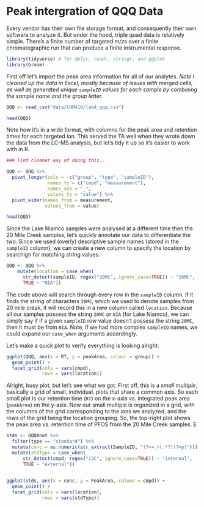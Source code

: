 # Peak intergration of QQQ Data

Every vendor has their own file storage format, and consequently their own software to analyze it. But under the hood, triple quad data is relatively simple. There's a finite number of targeted *m/z*s over a finite chromatographic run that can produce a finite instrumental response. 

```r
library(tidyverse) # for dplyr, readr, stringr, and ggplot
library(broom)
```



First off let's import the peak area information for all of our analytes. *Note I cleaned up the data in Excel, mostly because of issues with merged cells, as well as generated unique `sampleID` values for each sample by combining the sample name and the group letter.*

```r

QQQ <- read_csv("data/CHM410/lab4_qqq.csv") 

head(QQQ)

```

Note how it's in a wide format, with columns for the peak area and retention times for each targeted ion. This served the TA well when they wrote down the data from the LC-MS analysis, but let's tidy it up so it's easier to work with in R. 

```r

### Find cleaner way of doing this...

QQQ <- QQQ %>%
  pivot_longer(cols = -c("group", "type", "sampleID"),
               names_to = c("cmpd", "measurement"),
               names_sep = "_",
               values_to = "value") %>%
  pivot_wider(names_from = measurement, 
              values_from = value)

head(QQQ)
```


Since the Lake Niamco samples were analysed at a different time then the 20 Mile Creek samples, let's quickly annotate our data to differentiate the two. Since we used (overly) descriptive sample names (stored in the `sampleID` column), we can create a new column to specify the location by searchign for matching string values. 

```r
QQQ <- QQQ %>%
    mutate(location = case_when(
      str_detect(sampleID, regex("20MC", ignore_case=TRUE)) ~ "20MC",
      TRUE ~ "NIA"))
```

The code above will search through every row in the `sampleID` column. If it finds the string of characters `20MC`, which we used to denote samples from 20 mile creak, it will record this in a new column called `location`. Because all our samples possess the string `20MC` or `NIA` (for Lake Niamco), we can simply say if if a given `sampleID` row value doesn't possess the string `20MC`, then it must be from `NIA`. Note, if we had more complex `sampleID` names, we could expand our `case_when` arguments accordingly. 


Let's make a quick plot to verify everything is looking alright: 

```r

ggplot(QQQ, aes(x = RT, y = peakArea, colour = group)) +
  geom_point() +
  facet_grid(cols = vars(cmpd),
             rows = vars(location)) 
```

Alright, busy plot, but let's see what we got. First off, this is a *small multiple*, basically a grid of small, individual, plots that share a common axis. So each small plot is our retention time (`RT`) on the x-axis vs. integrated peak area (`peakArea`) on the y-axis. Now our small multiple is organized in a grid, with the columns of the grid corresponding to the ions we analyzed, and the rows of the grid being the location grouping. So, the top-right plot shows the peak area vs. retention time of PFOS from the 20 Mile Creek samples. E


```r

stds <- QQQAnot %>%
  filter(type == "standard") %>%
  mutate(conc = as.numeric(str_extract(SampleID, "(?<=_)(.*?)(?=p)")))  %>%
  mutate(stdType = case_when(
      str_detect(cmpd, regex("13C", ignore_case=TRUE)) ~ "internal",
      TRUE ~ "external"))
  

ggplot(stds, aes(x = conc, y = PeakArea, colour = cmpd)) +
  geom_point() +
  facet_grid(cols = vars(location),
             rows = vars(stdType)) 
```












